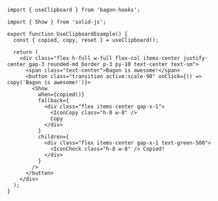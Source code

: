 ```tsx
import { useClipboard } from 'bagon-hooks';

import { Show } from 'solid-js';

export function UseClipboardExample() {
  const { copied, copy, reset } = useClipboard();

  return (
    <div class="flex h-full w-full flex-col items-center justify-center gap-3 rounded-md border p-3 py-10 text-center text-sm">
      <span class="text-center">Bagon is awesome!</span>
      <button class="transition active:scale-90" onClick={() => copy('Bagon is awesome!')}>
        <Show
          when={copied()}
          fallback={
            <div class="flex items-center gap-x-1">
              <IconCopy class="h-8 w-8" />
              Copy
            </div>
          }
          children={
            <div class="flex items-center gap-x-1 text-green-500">
              <IconCheck class="h-8 w-8" /> Copied!
            </div>
          }
        />
      </button>
    </div>
  );
}
```
